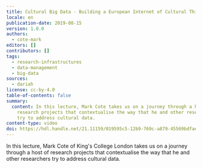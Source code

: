 ```yaml
---
title: Cultural Big Data - Building a European Internet of Cultural Things
locale: en
publication-date: 2019-08-15
version: 1.0.0
authors:
  - cote-mark
editors: []
contributors: []
tags:
  - research-infrastructures
  - data-management
  - big-data
sources:
  - dariah
license: cc-by-4.0
table-of-contents: false
summary:
  content: In this lecture, Mark Cote takes us on a journey through a host of
    research projects that contextualise the way that he and other researchers
    try to address cultural data.
content-type: video
doi: https://hdl.handle.net/21.11159/019595c5-12b9-769c-a879-45569bdfae80
---
```

In this lecture, Mark Cote of King's College London takes us on a journey through a host of research projects that contextualise the way that he and other researchers try to address cultural data.

<VideoCard provider="youtube" id="6Vjhm6SJhpo" title="Cultural Big Data" src="/assets/content/assets/en/resources/hosted/cultural-big-data-building-a-european-internet-of-cultural-things/mark-cote.png" subtitle="Building a European Internet of Cultural Things" />

